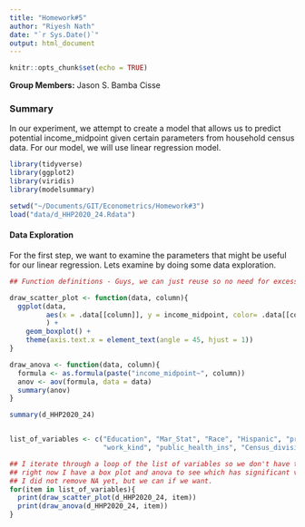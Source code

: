 ```yaml
---
title: "Homework#5"
author: "Riyesh Nath"
date: "`r Sys.Date()`"
output: html_document
---
```


```r
knitr::opts_chunk$set(echo = TRUE)
```

**Group Members:**
Jason S.
Bamba Cisse

### Summary
In our experiment, we attempt to create a model that allows us to predict potential income_midpoint given certain parameters from household census data. For our model, we will use linear regression model.

```r
library(tidyverse)
library(ggplot2)
library(viridis)
library(modelsummary)

setwd("~/Documents/GIT/Econometrics/Homework#3")
load("data/d_HHP2020_24.Rdata")
```

#### Data Exploration
For the first step, we want to examine the parameters that might be useful for our linear regression. Lets examine by doing some data exploration.

```r
## Function definitions - Guys, we can just reuse so no need for excess code. 

draw_scatter_plot <- function(data, column){
  ggplot(data, 
         aes(x = .data[[column]], y = income_midpoint, color= .data[[column]])
         ) +
    geom_boxplot() +
    theme(axis.text.x = element_text(angle = 45, hjust = 1))
}

draw_anova <- function(data, column){
  formula <- as.formula(paste("income_midpoint~", column))
  anov <- aov(formula, data = data)
  summary(anov)
}
```

```r
summary(d_HHP2020_24)


list_of_variables <- c("Education", "Mar_Stat", "Race", "Hispanic", "private_health_ins", 
                       "work_kind", "public_health_ins", "Census_division")

## I iterate through a loop of the list of variables so we don't have to recoden this. And inside it I do whatever I want to.
## right now I have a box plot and anova to see which has significant value
## I did not remove NA yet, but we can if we want.
for(item in list_of_variables){
  print(draw_scatter_plot(d_HHP2020_24, item))
  print(draw_anova(d_HHP2020_24, item))
}


```